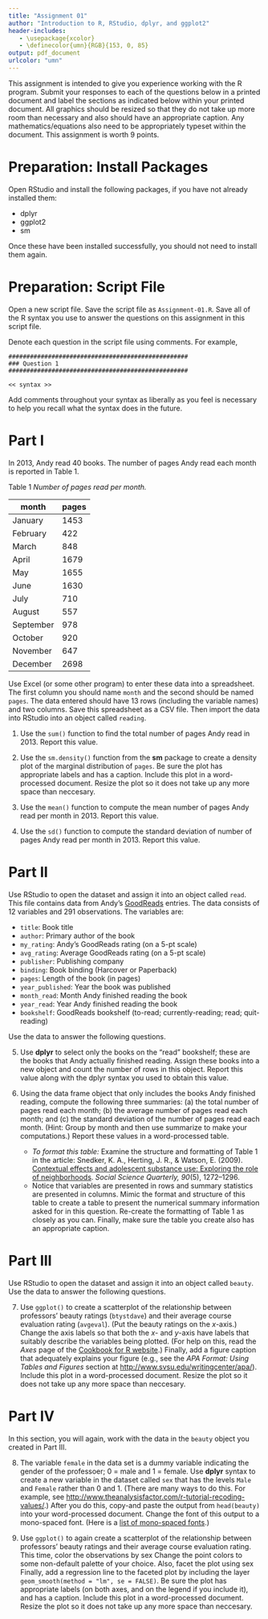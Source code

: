 ```yaml
---
title: "Assignment 01"
author: "Introduction to R, RStudio, dplyr, and ggplot2"
header-includes:
   - \usepackage{xcolor}
   - \definecolor{umn}{RGB}{153, 0, 85}
output: pdf_document
urlcolor: "umn"
---
```


This assignment is intended to give you experience working with the R program. Submit your responses to each of the questions below in a printed document and label the sections as indicated below within your printed document. All graphics should be resized so that they do not take up more room than necessary and also should have an appropriate caption. Any mathematics/equations also need to be appropriately typeset within the document. This assignment is worth 9 points.

\rule{0.5\linewidth}{\linethickness}

# Preparation: Install Packages

Open RStudio and install the following packages, if you have not already installed them:

- dplyr
- ggplot2
- sm

Once these have been installed successfully, you should not need to install them again. 

# Preparation: Script File

Open a new script file. Save the script file as `Assignment-01.R`. Save all of the R syntax you use to answer the questions on this assignment in this script file. 

Denote each question in the script file using comments. For example,

\vspace{2em}

```
##################################################
### Question 1
##################################################

<< syntax >>
```

\vspace{2em}

Add comments throughout your syntax as liberally as you feel is necessary to help you recall what the syntax does in the future. 

\newpage

# Part I

In 2013, Andy read 40 books. The number of pages Andy read each month is reported in Table 1.

Table 1
*Number of pages read per month.*

| month     | pages |
|-----------|-------|
| January   | 1453  |
| February  | 422   |
| March     | 848   |
| April     | 1679  |
| May       | 1655  |
| June      | 1630  |
| July      | 710   |
| August    | 557   |
| September | 978   |
| October   | 920   |
| November  | 647   |
| December  | 2698  |


Use Excel (or some other program) to enter these data into a spreadsheet. The first column you should name `month` and the second should be named `pages`. The data entered should have 13 rows (including the variable names) and two columns. Save this spreadsheet as a CSV file. Then import the data into RStudio into an object called `reading`.  

1. Use the `sum()` function to find the total number of pages Andy read in 2013. Report this value.

2. Use the `sm.density()` function from the **sm** package to create a density plot of the marginal distribution of `pages`. Be sure the plot has appropriate labels and has a caption. Include this plot in a word-processed document. Resize the plot so it does not take up any more space than neccesary.

3. Use the `mean()` function to compute the mean number of pages Andy read per month in 2013. Report this value.

4. Use the `sd()` function to compute the standard deviation of number of pages Andy read per month in 2013. Report this value.

\newpage

# Part II

Use RStudio to open the \textit{goodreads.csv} dataset and assign it into an object called `read`. This file contains data from Andy's [GoodReads](http://www.goodreads.com) entries. The data consists of 12 variables and 291 observations. The variables are:

- `title`: Book title
- `author`: Primary author of the book
- `my_rating`: Andy's GoodReads rating (on a 5-pt scale)
- `avg_rating`: Average GoodReads rating (on a 5-pt scale)
- `publisher`: Publishing company
- `binding`: Book binding (Harcover or Paperback)
- `pages`: Length of the book (in pages)
- `year_published`: Year the book was published
- `month_read`: Month Andy finished reading the book
- `year_read`: Year Andy finished reading the book
- `bookshelf`: GoodReads bookshelf (to-read; currently-reading; read; quit-reading)

Use the data to answer the following questions.


5. Use **dplyr** to select only the books on the "read" bookshelf; these are the books that Andy actually finished reading. Assign these books into a new object and count the number of rows in this object. Report this value along with the dplyr syntax you used to obtain this value.

6. Using the data frame object that only includes the books Andy finished reading, compute the following three summaries: (a) the total number of pages read each month; (b) the average number of pages read each month; and (c) the standard deviation of the number of pages read each month. (Hint: Group by month and then use summarize to make your computations.) Report these values in a word-processed table. 
    - *To format this table:* Examine the structure and formatting of Table 1 in the article: Snedker, K. A., Herting, J. R., \& Watson, E. (2009). [Contextual effects and adolescent substance use: Exploring the role of neighborhoods](https://primo.lib.umn.edu/primo-explore/fulldisplay?docid=TN_wj10.1111/j.1540-6237.2009.00677.x&context=PC&vid=TWINCITIES&search_scope=mncat_discovery&tab=article_discovery&lang=en_US). *Social Science Quarterly, 90*(5), 1272--1296.
    - Notice that variables are presented in rows and summary statistics are presented in columns. Mimic the format and structure of this table to create a table to present the numerical summary information asked for in this question. Re-create the formatting of Table 1 as closely as you can. Finally, make sure the table you create also has an appropriate caption.


\newpage

# Part III

Use RStudio to open the \textit{beauty.csv} dataset and assign it into an object called `beauty`. Use the data to answer the following questions.

7. Use `ggplot()` to create a scatterplot of the relationship between professors' beauty ratings (`btystdave`) and their average course evaluation rating (`avgeval`). (Put the beauty ratings on the $x$-axis.) Change the axis labels so that both the _x_- and _y_-axis have labels that suitably describe the variables being plotted. (For help on this, read the *Axes* page of the [Cookbook for R website](http://www.cookbook-r.com/Graphs/).) Finally, add a figure caption that adequately explains your figure (e.g., see the *APA Format: Using Tables and Figures* section at [http://www.svsu.edu/writingcenter/apa/](http://www.svsu.edu/writingcenter/apa/)). Include this plot in a word-processed document. Resize the plot so it does not take up any more space than neccesary.


# Part IV

In this section, you will again, work with the data in the `beauty` object you created in Part III. 

8. The variable `female` in the data set is a dummy variable indicating the gender of the professoer; 0 = male and 1 = female. Use **dplyr** syntax to create a new variable in the dataset called `sex` that has the levels `Male` and `Female` rather than 0 and 1. (There are many ways to do this. For example, see [http://www.theanalysisfactor.com/r-tutorial-recoding-values/](http://www.theanalysisfactor.com/r-tutorial-recoding-values/).) After you do this, copy-and paste the output from `head(beauty)` into your word-processed document. Change the font of this output to a mono-spaced font. (Here is a [list of mono-spaced fonts](https://en.wikipedia.org/wiki/List_of_monospaced_typefaces).)


9. Use `ggplot()` to again create a scatterplot of the relationship between professors' beauty ratings and their average course evaluation rating. This time, color the observations by sex Change the point colors to some non-default palette of your choice. Also, facet the plot using sex Finally, add a regression line to the faceted plot by including the layer `geom_smooth(method = "lm", se = FALSE)`. Be sure the plot has appropriate labels (on both axes, and on the legend if you include it), and has a caption. Include this plot in a word-processed document. Resize the plot so it does not take up any more space than neccesary.

